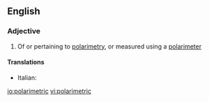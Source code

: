 ==English==

===Adjective===
{{en-adj|-}}

# {{context|physics|lang=en}} Of or pertaining to [[polarimetry]], or measured using a [[polarimeter]]

====Translations====
{{trans-top|pertaining to polarimetry}}
* Italian: {{t|it|polarimetrico}}
{{trans-mid}}
{{trans-bottom}}

[[io:polarimetric]]
[[vi:polarimetric]]